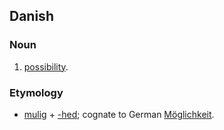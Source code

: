 == Danish ==
=== Noun ===
# [[possibility]].

=== Etymology ===
* [[mulig]] + [[-hed]]; cognate to German [[Möglichkeit]].